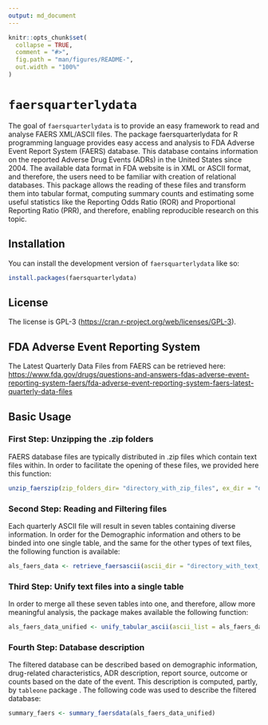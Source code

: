 ```yaml
---
output: md_document
---
```


<!-- README.md is generated from README.Rmd. Please edit that file -->

```r
knitr::opts_chunk$set(
  collapse = TRUE,
  comment = "#>",
  fig.path = "man/figures/README-",
  out.width = "100%"
)
```

# `faersquarterlydata`

The goal of `faersquarterlydata` is to provide an easy framework to read and analyse FAERS XML/ASCII files. The package faersquarterlydata for R programming language provides easy access and analysis to FDA Adverse Event Report System (FAERS) database. This database contains information on the reported Adverse Drug Events (ADRs) in the United States since 2004. The available data format in FDA website is in XML or ASCII format, and therefore, the users need to be familiar with creation of relational databases. This package allows the reading of these files and transform them into tabular format, computing summary counts and estimating some useful statistics like the Reporting Odds Ratio (ROR) and Proportional Reporting Ratio (PRR), and therefore, enabling reproducible research on this topic. 

## Installation

You can install the development version of `faersquarterlydata` like so:

```r

install.packages(faersquarterlydata)  

```

## License

The license is GPL-3 (<https://cran.r-project.org/web/licenses/GPL-3>).



## FDA Adverse Event Reporting System

The Latest Quarterly Data Files from FAERS can be retrieved here: <https://www.fda.gov/drugs/questions-and-answers-fdas-adverse-event-reporting-system-faers/fda-adverse-event-reporting-system-faers-latest-quarterly-data-files>

## Basic Usage

### First Step: Unzipping the .zip folders

FAERS database files are typically distributed in .zip files which
contain text files within. In order to facilitate the opening of these files, we provided here this function:

```r
unzip_faerszip(zip_folders_dir= "directory_with_zip_files", ex_dir = "directory_with_text_files")
```

### Second Step: Reading and Filtering files

Each quarterly ASCII file will result in seven tables containing diverse information. In order for the Demographic information and others to be binded into one single table, and the same for the other types of text files, the following function is available:

```r
als_faers_data <- retrieve_faersascii(ascii_dir = "directory_with_text_files/ascii", drug_indication_pattern =  "Amyothrophic lateral sclerosis|Motor neuron disease", primary_suspect = TRUE, duplicates_dir = "directory_with_text_files/deleted" )
```

### Third Step: Unify text files into a single table

In order to merge all these seven tables into one, and therefore, allow more meaningful analysis, the package makes available the following
function:

```r
als_faers_data_unified <- unify_tabular_ascii(ascii_list = als_faers_data)
```


### Fourth Step: Database description

The filtered database can be described based on demographic information, drug-related characteristics, ADR description, report source, outcome or counts based on the date of the event. This description is computed, partly, by `tableone` package . The following code was used to describe the filtered database:

```r
summary_faers <- summary_faersdata(als_faers_data_unified)
```

